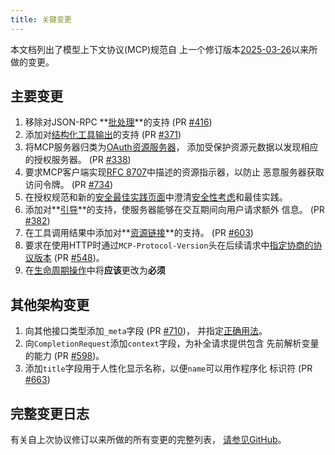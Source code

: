 ```yaml
---
title: 关键变更
---
```


<div id="enable-section-numbers" />

本文档列出了模型上下文协议(MCP)规范自
上一个修订版本[2025-03-26](/specification/2025-03-26)以来所做的变更。

## 主要变更

1. 移除对JSON-RPC **[批处理](https://www.jsonrpc.org/specification#batch)**的支持
   (PR [#416](https://github.com/modelcontextprotocol/specification/pull/416))
2. 添加对[结构化工具输出](/specification/2025-06-18/server/tools#structured-content)的支持
   (PR [#371](https://github.com/modelcontextprotocol/modelcontextprotocol/pull/371))
3. 将MCP服务器归类为[OAuth资源服务器](/specification/2025-06-18/basic/authorization#authorization-server-discovery)，
   添加受保护资源元数据以发现相应的授权服务器。
   (PR [#338](https://github.com/modelcontextprotocol/modelcontextprotocol/pull/338))
4. 要求MCP客户端实现[RFC 8707](https://www.rfc-editor.org/rfc/rfc8707.html)中描述的资源指示器，以防止
   恶意服务器获取访问令牌。
   (PR [#734](https://github.com/modelcontextprotocol/modelcontextprotocol/pull/734))
5. 在授权规范和新的[安全最佳实践页面](/specification/2025-06-18/basic/security_best_practices)中澄清[安全性考虑](/specification/2025-06-18/basic/authorization#security-considerations)和最佳实践。
6. 添加对**[引导](/specification/2025-06-18/client/elicitation)**的支持，使服务器能够在交互期间向用户请求额外
   信息。
   (PR [#382](https://github.com/modelcontextprotocol/modelcontextprotocol/pull/382))
7. 在工具调用结果中添加对**[资源链接](/specification/2025-06-18/server/tools#resource-links)**的支持。
   (PR [#603](https://github.com/modelcontextprotocol/modelcontextprotocol/pull/603))
8. 要求在使用HTTP时通过`MCP-Protocol-Version`头在后续请求中[指定协商的协议版本](/specification/2025-06-18/basic/transports#protocol-version-header)
   (PR [#548](https://github.com/modelcontextprotocol/modelcontextprotocol/pull/548))。
9. 在[生命周期操作](/specification/2025-06-18/basic/lifecycle#operation)中将**应该**更改为**必须**

## 其他架构变更

1. 向其他接口类型添加`_meta`字段 (PR [#710](https://github.com/modelcontextprotocol/modelcontextprotocol/pull/710))，
   并指定[正确用法](/specification/2025-06-18/basic#meta)。
2. 向`CompletionRequest`添加`context`字段，为补全请求提供包含
   先前解析变量的能力 (PR [#598](https://github.com/modelcontextprotocol/modelcontextprotocol/pull/598))。
3. 添加`title`字段用于人性化显示名称，以便`name`可以用作程序化
   标识符 (PR [#663](https://github.com/modelcontextprotocol/modelcontextprotocol/pull/663))

## 完整变更日志

有关自上次协议修订以来所做的所有变更的完整列表，
[请参见GitHub](https://github.com/modelcontextprotocol/specification/compare/2025-03-26...2025-06-18)。
